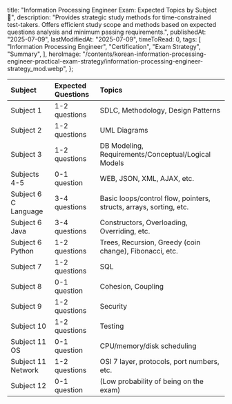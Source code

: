   title: "Information Processing Engineer Exam: Expected Topics by Subject 📝",
  description:
    "Provides strategic study methods for time-constrained test-takers. Offers efficient study scope and methods based on expected questions analysis and minimum passing requirements.",
  publishedAt: "2025-07-09",
  lastModifiedAt: "2025-07-09",
  timeToRead: 0,
  tags: [
    "Information Processing Engineer",
    "Certification",
    "Exam Strategy",
    "Summary",
  ],
  heroImage:
    "/contents/korean-information-processing-engineer-practical-exam-strategy/information-processing-engineer-strategy_mod.webp",
};

| Subject              | Expected Questions | Topics                                                             |
| :------------------- | :----------------- | :----------------------------------------------------------------- |
| Subject 1            | 1-2 questions      | SDLC, Methodology, Design Patterns                                 |
| Subject 2            | 1-2 questions      | UML Diagrams                                                       |
| Subject 3            | 1-2 questions      | DB Modeling, Requirements/Conceptual/Logical Models                |
| Subjects 4-5         | 0-1 question       | WEB, JSON, XML, AJAX, etc.                                         |
| Subject 6 C Language | 3-4 questions      | Basic loops/control flow, pointers, structs, arrays, sorting, etc. |
| Subject 6 Java       | 3-4 questions      | Constructors, Overloading, Overriding, etc.                        |
| Subject 6 Python     | 1-2 questions      | Trees, Recursion, Greedy (coin change), Fibonacci, etc.            |
| Subject 7            | 1-2 questions      | SQL                                                                |
| Subject 8            | 0-1 question       | Cohesion, Coupling                                                 |
| Subject 9            | 1-2 questions      | Security                                                           |
| Subject 10           | 1-2 questions      | Testing                                                            |
| Subject 11 OS        | 0-1 question       | CPU/memory/disk scheduling                                         |
| Subject 11 Network   | 1-2 questions      | OSI 7 layer, protocols, port numbers, etc.                         |
| Subject 12           | 0-1 question       | (Low probability of being on the exam)                             |
